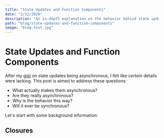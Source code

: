 ```yaml
---
title: "State Updates and Function Components"
date: "2/12/2020"
description: "An in-depth explanation on the behavior behind state updates with function components."
path: "blog/state-updates-and-function-components"
image: "blog-test.jpg"
---
```


# State Updates and Function Components

After my [gist](https://gist.github.com/bpas247/e177a772b293025e5324219d231cf32c) on state updates being asynchronous,
I felt like _certain_ details were lacking. This post is aimed to address these questions:

- What actually makes them asynchronous?
- Are they really asynchronous?
- Why is the behavior this way?
- Will it ever be synchronous?

Let's start with some background information:

## Closures

